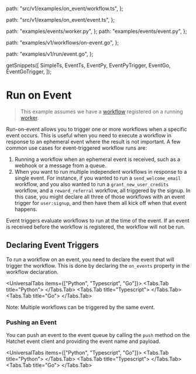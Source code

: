 
  path: "src/v1/examples/on_event/workflow.ts",
};

  path: "src/v1/examples/on_event/event.ts",
};

  path: "examples/events/worker.py",
};
  path: "examples/events/event.py",
};

  path: "examples/v1/workflows/on-event.go",
};

  path: "examples/v1/run/event.go",
};

  getSnippets([
    SimpleTs,
    EventTs,
    EventPy,
    EventPyTrigger,
    EventGo,
    EventGoTrigger,
  ]);

# Run on Event

> This example assumes we have a [workflow](./basic-workflows.mdx) registered on a running [worker](./workers.mdx).

Run-on-event allows you to trigger one or more workflows when a specific event occurs. This is useful when you need to execute a workflow in response to an ephemeral event where the result is not important. A few common use cases for event-triggered workflow runs are:

1. Running a workflow when an ephemeral event is received, such as a webhook or a message from a queue.
2. When you want to run multiple independent workflows in response to a single event. For instance, if you wanted to run a `send_welcome_email` workflow, and you also wanted to run a `grant_new_user_credits` workflow, and a `reward_referral` workflow, all triggered by the signup. In this case, you might declare all three of those workflows with an event trigger for `user:signup`, and then have them all kick off when that event happens.

<Callout type="info">
  Event triggers evaluate workflows to run at the time of the event. If an event
  is received before the workflow is registered, the workflow will not be run.
</Callout>

## Declaring Event Triggers

To run a workflow on an event, you need to declare the event that will trigger the workflow. This is done by declaring the `on_events` property in the workflow declaration.

<UniversalTabs items={["Python", "Typescript", "Go"]}>
  <Tabs.Tab title="Python">
    <GithubSnippet src={EventPy} target="Event trigger" />
  </Tabs.Tab>
  <Tabs.Tab title="Typescript">
    <GithubSnippet src={SimpleTs} target="Run workflow on event" />
  </Tabs.Tab>
  <Tabs.Tab title="Go">
    <GithubSnippet src={EventGo} target="Run workflow on event" />
  </Tabs.Tab>
</UniversalTabs>

<Callout type="info">
  Note: Multiple workflows can be triggered by the same event.
</Callout>

### Pushing an Event

You can push an event to the event queue by calling the `push` method on the Hatchet event client and providing the event name and payload.

<UniversalTabs items={["Python", "Typescript", "Go"]}>
  <Tabs.Tab title="Python">
    <GithubSnippet src={EventPyTrigger} target="Event trigger" />
  </Tabs.Tab>
  <Tabs.Tab title="Typescript">
    <GithubSnippet src={EventTs} target="Pushing an Event" />
  </Tabs.Tab>
  <Tabs.Tab title="Go">
    <GithubSnippet src={EventGoTrigger} target="Pushing an Event" />
  </Tabs.Tab>
</UniversalTabs>
